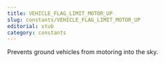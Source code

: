 ```yaml
---
title: VEHICLE_FLAG_LIMIT_MOTOR_UP
slug: constants/VEHICLE_FLAG_LIMIT_MOTOR_UP
editorial: stub
category: constants
---
```


<LSLConstant
	name="VEHICLE_FLAG_LIMIT_MOTOR_UP"
	type="integer"
	value="0x40"
/>

Prevents ground vehicles from motoring into the sky.
